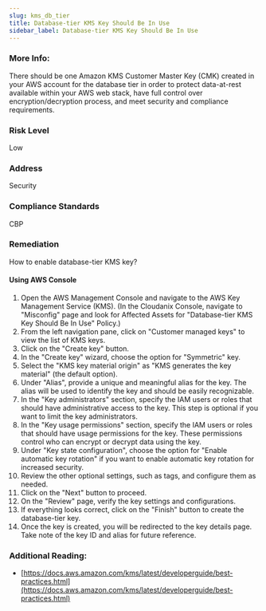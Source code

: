 ```yaml
---
slug: kms_db_tier
title: Database-tier KMS Key Should Be In Use
sidebar_label: Database-tier KMS Key Should Be In Use
---
```


### More Info:

There should be one Amazon KMS Customer Master Key (CMK) created in your AWS account for the database tier in order to protect data-at-rest available within your AWS web stack, have full control over encryption/decryption process, and meet security and compliance requirements.

### Risk Level

Low

### Address

Security

### Compliance Standards

CBP

### Remediation

How to enable database-tier KMS key?

#### Using AWS Console

1. Open the AWS Management Console and navigate to the AWS Key Management Service (KMS).
    (In the Cloudanix Console, navigate to "Misconfig" page and look for Affected Assets for "Database-tier KMS Key Should Be In Use" Policy.)
2. From the left navigation pane, click on "Customer managed keys" to view the list of KMS keys.
3. Click on the "Create key" button.
4. In the "Create key" wizard, choose the option for "Symmetric" key.
5. Select the "KMS key material origin" as "KMS generates the key material" (the default option).
6. Under "Alias", provide a unique and meaningful alias for the key. The alias will be used to identify the key and should be easily recognizable.
7. In the "Key administrators" section, specify the IAM users or roles that should have administrative access to the key. This step is optional if you want to limit the key administrators.
8. In the "Key usage permissions" section, specify the IAM users or roles that should have usage permissions for the key. These permissions control who can encrypt or decrypt data using the key.
9. Under "Key state configuration", choose the option for "Enable automatic key rotation" if you want to enable automatic key rotation for increased security.
10. Review the other optional settings, such as tags, and configure them as needed.
11. Click on the "Next" button to proceed.
12. On the "Review" page, verify the key settings and configurations.
13. If everything looks correct, click on the "Finish" button to create the database-tier key.
14. Once the key is created, you will be redirected to the key details page. Take note of the key ID and alias for future reference.

### Additional Reading:

- [https://docs.aws.amazon.com/kms/latest/developerguide/best-practices.html](https://docs.aws.amazon.com/kms/latest/developerguide/best-practices.html) 

